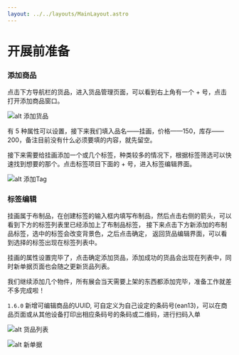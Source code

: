 ```yaml
---
layout: ../../layouts/MainLayout.astro
---
```


# 开展前准备

### 添加商品

点击下方导航栏的货品，进入货品管理页面，可以看到右上角有一个 + 号，点击打开添加商品窗口。

![alt 添加货品](/addGood.png)

有 5 种属性可以设置，接下来我们填入品名——挂画，价格——150，库存——200，备注目前没有什么必须要填的内容，就先留空。

接下来需要给挂画添加一个或几个标签，种类较多的情况下，根据标签筛选可以快速找到想要的那个。点击标签项目下面的 + 号，进入标签编辑界面。

![alt 添加Tag](/addTag.png)

### 标签编辑

挂画属于布制品，在创建标签的输入框内填写布制品，然后点击右侧的箭头，可以看到下方的标签列表里已经添加上了布制品标签，
接下来点击下方新添加的布制品标签，选中的标签会改变背景色，之后点击确定，
返回货品编辑界面，可以看到选择的标签出现在标签列表中。

挂画的属性设置完毕了，点击确定添加货品，添加成功的货品会出现在列表中，同时新单据页面也会随之更新货品列表。

我们继续添加几个物件，所有展会当天需要上架的东西都添加完毕，准备工作就差不多完成啦！

`1.6.0` 新增可编辑商品的UUID, 可自定义为自己设定的条码号(ean13)，可以在商品页面或从其他设备打印出相应条码号的条码或二维码，进行扫码入单

![alt 货品列表](/goodList.png)

![alt 新单据](/ticketList-ready.png)
